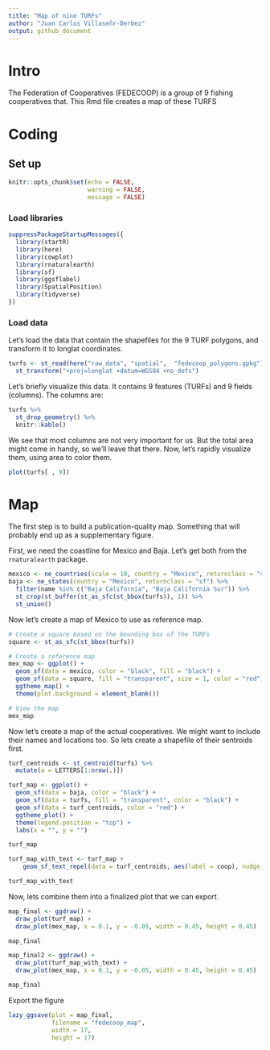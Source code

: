 ```yaml
---
title: "Map of nine TURFs"
author: "Juan Carlos Villaseñr-Derbez"
output: github_document
---
```


# Intro

The Federation of Cooperatives (FEDECOOP) is a group of 9 fishing cooperatives that. This Rmd file creates a map of these TURFS

# Coding

## Set up

```r
knitr::opts_chunk$set(echo = FALSE,
                      warning = FALSE,
                      message = FALSE)
```


### Load libraries

```r
suppressPackageStartupMessages({
  library(startR)
  library(here)
  library(cowplot)
  library(rnaturalearth)
  library(sf)
  library(ggsflabel)
  library(SpatialPosition)
  library(tidyverse)
})
```

### Load data

Let's load the data that contain the shapefiles for the 9 TURF polygons, and transform it to longlat coordinates.

```r
turfs <- st_read(here("raw_data", "spatial",  "fedecoop_polygons.gpkg")) %>% 
  st_transform("+proj=longlat +datum=WGS84 +no_defs")
```

Let's briefly visualize this data. It contains 9 features (TURFs) and 9 fields (columns). The columns are:

```r
turfs %>% 
  st_drop_geometry() %>% 
  knitr::kable()
```

We see that most columns are not very important for us. But the total area might come in handy, so we'll leave that there. Now, let's rapidly visualize them, using area to color them.

```r
plot(turfs[ , 9])
```

# Map

The first step is to build a publication-quality map. Something that will probably end up as a supplementary figure.

First, we need the coastline for Mexico and Baja. Let's get both from the `rnaturalearth` package.

```r
mexico <- ne_countries(scale = 10, country = "Mexico", returnclass = "sf")
baja <- ne_states(country = "Mexico", returnclass = "sf") %>% 
  filter(name %in% c("Baja California", "Baja California Sur")) %>% 
  st_crop(st_buffer(st_as_sfc(st_bbox(turfs)), 1)) %>% 
  st_union()
```

Now let's create a map of Mexico to use as reference map.

```r
# Create a square based on the bounding box of the TURFs
square <- st_as_sfc(st_bbox(turfs))

# Create a reference map
mex_map <- ggplot() +
  geom_sf(data = mexico, color = "black", fill = "black") +
  geom_sf(data = square, fill = "transparent", size = 1, color = "red") +
  ggtheme_map() +
  theme(plot.background = element_blank())

# View the map
mex_map
```

Now let's create a map of the actual cooperatives. We might want to include their names and locations too. So lets create a shapefile of their sentroids first.

```r
turf_centroids <- st_centroid(turfs) %>% 
  mutate(a = LETTERS[1:nrow(.)])
```


```r
turf_map <- ggplot() +
  geom_sf(data = baja, color = "black") +
  geom_sf(data = turfs, fill = "transparent", color = "black") +
  geom_sf(data = turf_centroids, color = "red") +
  ggtheme_plot() +
  theme(legend.position = "top") +
  labs(x = "", y = "")

turf_map

turf_map_with_text <- turf_map + 
    geom_sf_text_repel(data = turf_centroids, aes(label = coop), nudge_x = 4, nudge_y = 0, min.segment.length = 0, seed = 2)

turf_map_with_text
```

Now, lets combine them into a finalized plot that we can export.

```r
map_final <- ggdraw() +
  draw_plot(turf_map) +
  draw_plot(mex_map, x = 0.1, y = -0.05, width = 0.45, height = 0.45)

map_final
```

```r
map_final2 <- ggdraw() +
  draw_plot(turf_map_with_text) +
  draw_plot(mex_map, x = 0.1, y = -0.05, width = 0.45, height = 0.45)

map_final
```


Export the figure

```r
lazy_ggsave(plot = map_final,
            filename = "fedecoop_map",
            width = 17,
            height = 17)
```




















